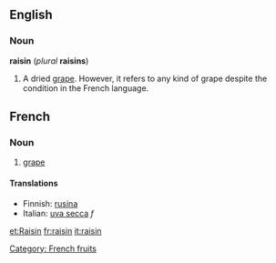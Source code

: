 ==English==
===Noun===
'''raisin''' (''plural'' '''raisins''')

#A dried [[grape]].  However, it refers to any kind of grape despite the condition in the French language.

==French==
===Noun===
# [[grape]]
====Translations====
*Finnish: [[rusina]]
*Italian: [[uva secca]] ''f''

[[Category: French fruits]]

[[et:Raisin]]
[[fr:raisin]]
[[it:raisin]]